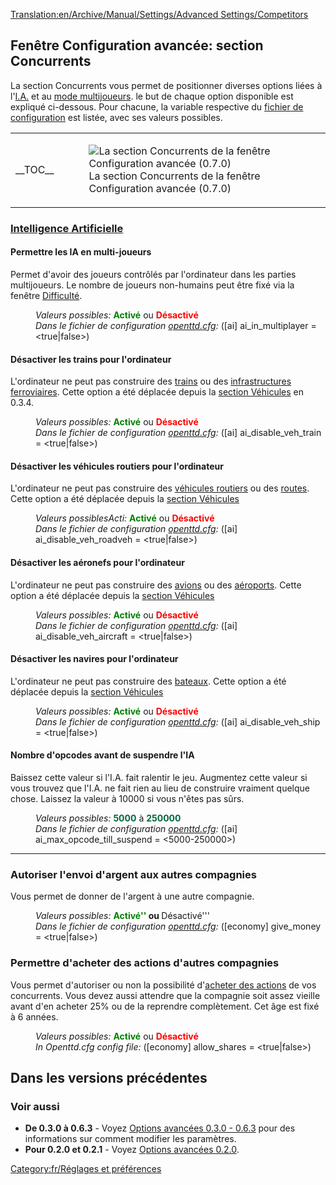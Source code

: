 [[Translation:en/Archive/Manual/Settings/Advanced Settings/Competitors]]
{{fr/Options Avancées}}

==Fenêtre Configuration avancée: section Concurrents==
La section Concurrents vous permet de positionner diverses options liées à l'[[fr/Intelligence artificielle|I.A.]] et au [[fr/Manual/Multijoueurs|mode multijoueurs]]. le but de chaque option disponible est expliqué ci-dessous. Pour chacune, la variable respective du [[fr/Archive/Manual/Settings/Openttd.cfg|fichier de configuration]] est listée, avec ses valeurs possibles.
{| align="center"
|- valign="top"
|__TOC__
|[[File:fr/Advset competitors.png|frame|left|La section Concurrents de la fenêtre Configuration avancée (0.7.0)]]
|}

===<u>Intelligence Artificielle</u>===
====Permettre les IA en multi-joueurs====
{{fr/Disponibilité|0.4|align="right"|texte=(depuis 0.4.5)}}
Permet d'avoir des joueurs contrôlés par l'ordinateur dans les parties multijoueurs. Le nombre de joueurs non-humains peut être fixé via la fenêtre [[fr/Archive/Manual/Settings/Difficulté|Difficulté]].
:''Valeurs possibles:'' <span style="color:green">'''Activé'''</span> ou <span style="color:red">'''Désactivé'''</span>
:''Dans le fichier de configuration [[fr/Archive/Manual/Settings/Openttd.cfg|openttd.cfg]]:'' ([ai] ai_in_multiplayer = <true|false>)

====Désactiver les trains pour l'ordinateur====
{{fr/Disponibilité|Old|align="right"|texte=(depuis 0.3.2)}}
L'ordinateur ne peut pas construire des [[fr/Manual/Trains|trains]] ou des [[fr/Manual/Construction Ferroviaire|infrastructures ferroviaires]].
Cette option a été déplacée depuis la [[fr/Options avancées 0.3.0 - 0.6.3/Véhicules#desactiver-les-trains-pour-l-ordinateur|section Véhicules]] en 0.3.4.
:''Valeurs possibles:'' <span style="color:green">'''Activé'''</span> ou <span style="color:red">'''Désactivé'''</span>
:''Dans le fichier de configuration [[fr/Archive/Manual/Settings/Openttd.cfg|openttd.cfg]]:'' ([ai] ai_disable_veh_train = <true|false>)

====Désactiver les véhicules routiers pour l'ordinateur====
{{fr/Disponibilité|Old|align="right"|texte=(depuis 0.3.2)}}
L'ordinateur ne peut pas construire des [[fr/Manual/Véhicules Routiers|véhicules routiers]] ou des [[fr/Manual/Construction Routière|routes]]. Cette option a été déplacée depuis la [[fr/Options avancées 0.3.0 - 0.6.3/Véhicules#desactiver-les-vehicules-routiers-pour-l-ordinateur|section Véhicules]]
:''Valeurs possiblesActi:'' <span style="color:green">'''Activé'''</span> ou <span style="color:red">'''Désactivé'''</span>
:''Dans le fichier de configuration [[fr/Archive/Manual/Settings/Openttd.cfg|openttd.cfg]]:'' ([ai] ai_disable_veh_roadveh = <true|false>)

====Désactiver les aéronefs pour l'ordinateur====
{{fr/Disponibilité|Old|align="right"|texte=(depuis 0.3.2)}}
L'ordinateur ne peut pas construire des [[fr/Manual/Avions|avions]] ou des [[fr/Manual/Aéroports|aéroports]]. Cette option a été déplacée depuis la [[fr/Options avancées 0.3.0 - 0.6.3/Véhicules#desactiver-les-aeronefs-pour-l-ordinateur|section Véhicules]]
:''Valeurs possibles:'' <span style="color:green">'''Activé'''</span> ou <span style="color:red">'''Désactivé'''</span>
:''Dans le fichier de configuration [[fr/Archive/Manual/Settings/Openttd.cfg|openttd.cfg]]:'' ([ai] ai_disable_veh_aircraft = <true|false>)

====Désactiver les navires pour l'ordinateur====
{{fr/Disponibilité|Old|align="right"|texte=(depuis 0.3.2)}}
L'ordinateur ne peut pas construire des [[fr/Manual/Bateaux|bateaux]]. Cette option a été déplacée depuis la [[fr/Options avancées 0.3.0 - 0.6.3/Véhicules#desactiver-les-navires-pour-l-ordinateur|section Véhicules]]
:''Valeurs possibles:'' <span style="color:green">'''Activé'''</span> ou <span style="color:red">'''Désactivé'''</span>
:''Dans le fichier de configuration [[fr/Archive/Manual/Settings/Openttd.cfg|openttd.cfg]]:'' ([ai] ai_disable_veh_ship = <true|false>)

====Nombre d'opcodes avant de suspendre l'IA====
{{fr/Disponibilité|0.7|align="right"|texte=(depuis 0.7.0)}}
Baissez cette valeur si l'I.A. fait ralentir le jeu. Augmentez cette valeur si vous trouvez que l'I.A. ne fait rien au lieu de construire vraiment quelque chose. Laissez la valeur à 10000 si vous n'êtes pas sûrs.
:''Valeurs possibles:'' <span style="color:#00693E">'''5000'''</span> à <span style="color:#00693E">'''250000'''</span>
:''Dans le fichier de configuration [[fr/Archive/Manual/Settings/Openttd.cfg|openttd.cfg]]:'' ([ai] ai_max_opcode_till_suspend = <5000-250000>)
{{en/-}}
----

===Autoriser l'envoi d'argent aux autres compagnies===
{{fr/Disponibilité|0.7|align="right"|texte=(depuis 0.7.0)}}
Vous permet de donner de l'argent à une autre compagnie.
:''Valeurs possibles:'' <span style="color:green">'''Activé''</span> ou <span style="color:red">'''Désactivé'''</span>
:''Dans le fichier de configuration [[fr/Archive/Manual/Settings/Openttd.cfg|openttd.cfg]]:'' ([economy] give_money = <true|false>)
{{en/-}}
===Permettre d'acheter des actions d'autres compagnies===
{{fr/Disponibilité|0.7|align="right"|texte=(depuis 0.7.0)}}
Vous permet d'autoriser ou non la possibilité d'[[fr/Manual/Économie#actions|acheter des actions]] de vos concurrents. Vous devez aussi attendre que la compagnie soit assez vieille avant d'en  acheter 25% ou de la reprendre complètement. Cet âge est fixé à 6 années.
:''Valeurs possibles:'' <span style="color:green">'''Activé'''</span> ou <span style="color:red">'''Désactivé'''</span>
:''In Openttd.cfg config file:'' ([economy] allow_shares = <true|false>)
{{en/-}}

==Dans les versions précédentes==
===Voir aussi===
*'''De 0.3.0 à 0.6.3''' - Voyez [[fr/Archive/Manual/Settings/Options avancées 0.3.0 - 0.6.3|Options avancées 0.3.0 - 0.6.3]] pour des informations sur comment modifier les paramètres.
*'''Pour 0.2.0 et 0.2.1''' - Voyez [[fr/Options avancées 0.2.0|Options avancées 0.2.0]].

[[Category:fr/Réglages et préférences]]